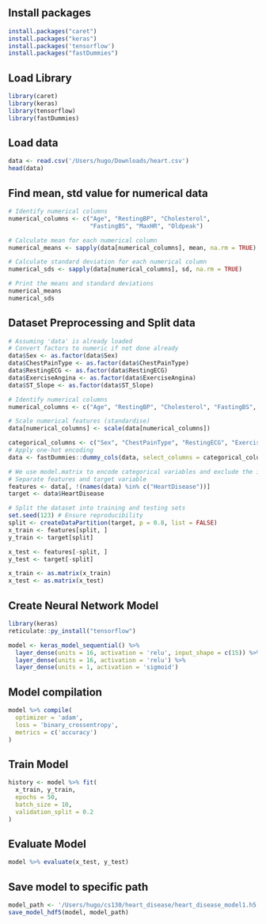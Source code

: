 ## Install packages
```r
install.packages("caret")
install.packages("keras")
install.packages('tensorflow')
install.packages("fastDummies")
```

## Load Library
```r
library(caret)
library(keras)
library(tensorflow)
library(fastDummies)
```
## Load data
```r
data <- read.csv('/Users/hugo/Downloads/heart.csv')
head(data)
```

## Find mean, std value for numerical data
```r
# Identify numerical columns
numerical_columns <- c("Age", "RestingBP", "Cholesterol",
                       "FastingBS", "MaxHR", "Oldpeak")

# Calculate mean for each numerical column
numerical_means <- sapply(data[numerical_columns], mean, na.rm = TRUE)

# Calculate standard deviation for each numerical column
numerical_sds <- sapply(data[numerical_columns], sd, na.rm = TRUE)
```
```r
# Print the means and standard deviations
numerical_means
numerical_sds
```
## Dataset Preprocessing and Split data
```r
# Assuming 'data' is already loaded
# Convert factors to numeric if not done already
data$Sex <- as.factor(data$Sex)
data$ChestPainType <- as.factor(data$ChestPainType)
data$RestingECG <- as.factor(data$RestingECG)
data$ExerciseAngina <- as.factor(data$ExerciseAngina)
data$ST_Slope <- as.factor(data$ST_Slope)

# Identify numerical columns
numerical_columns <- c("Age", "RestingBP", "Cholesterol", "FastingBS", "MaxHR", "Oldpeak")

# Scale numerical features (standardise)
data[numerical_columns] <- scale(data[numerical_columns])

categorical_columns <- c("Sex", "ChestPainType", "RestingECG", "ExerciseAngina", "ST_Slope") # Adjust based on your actual categorical columns
# Apply one-hot encoding
data <- fastDummies::dummy_cols(data, select_columns = categorical_columns, remove_first_dummy = TRUE, remove_selected_columns = TRUE)

# We use model.matrix to encode categorical variables and exclude the intercept
# Separate features and target variable
features <- data[, !(names(data) %in% c("HeartDisease"))]
target <- data$HeartDisease

# Split the dataset into training and testing sets
set.seed(123) # Ensure reproducibility
split <- createDataPartition(target, p = 0.8, list = FALSE)
x_train <- features[split, ]
y_train <- target[split]

x_test <- features[-split, ]
y_test <- target[-split]

x_train <- as.matrix(x_train)
x_test <- as.matrix(x_test)
``` 

## Create Neural Network Model 
```r
library(keras)
reticulate::py_install("tensorflow")
```

```r
model <- keras_model_sequential() %>%
  layer_dense(units = 16, activation = 'relu', input_shape = c(15)) %>%
  layer_dense(units = 16, activation = 'relu') %>%
  layer_dense(units = 1, activation = 'sigmoid')
```

## Model compilation
```r
model %>% compile(
  optimizer = 'adam',
  loss = 'binary_crossentropy',
  metrics = c('accuracy')
)
```

## Train Model 
```r
history <- model %>% fit(
  x_train, y_train,
  epochs = 50,
  batch_size = 10,
  validation_split = 0.2
)
```

## Evaluate Model 
```r
model %>% evaluate(x_test, y_test)
```

## Save model to specific path
```r
model_path <- '/Users/hugo/cs130/heart_disease/heart_disease_model1.h5'
save_model_hdf5(model, model_path)
```

